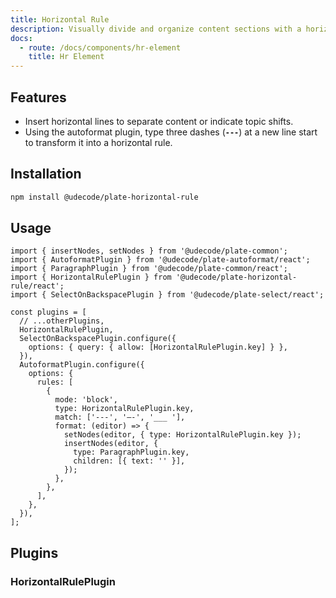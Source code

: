 ```yaml
---
title: Horizontal Rule
description: Visually divide and organize content sections with a horizontal line.
docs:
  - route: /docs/components/hr-element
    title: Hr Element
---
```


<ComponentPreview name="demo" id="hr" />

<PackageInfo>

## Features

- Insert horizontal lines to separate content or indicate topic shifts.
- Using the autoformat plugin, type three dashes (**`---`**) at a new line start to transform it into a horizontal rule.

</PackageInfo>

## Installation

```bash
npm install @udecode/plate-horizontal-rule
```

## Usage

```tsx
import { insertNodes, setNodes } from '@udecode/plate-common';
import { AutoformatPlugin } from '@udecode/plate-autoformat/react';
import { ParagraphPlugin } from '@udecode/plate-common/react';
import { HorizontalRulePlugin } from '@udecode/plate-horizontal-rule/react';
import { SelectOnBackspacePlugin } from '@udecode/plate-select/react';

const plugins = [
  // ...otherPlugins,
  HorizontalRulePlugin,
  SelectOnBackspacePlugin.configure({
    options: { query: { allow: [HorizontalRulePlugin.key] } },
  }),
  AutoformatPlugin.configure({
    options: {
      rules: [
        {
          mode: 'block',
          type: HorizontalRulePlugin.key,
          match: ['---', '—-', '___ '],
          format: (editor) => {
            setNodes(editor, { type: HorizontalRulePlugin.key });
            insertNodes(editor, {
              type: ParagraphPlugin.key,
              children: [{ text: '' }],
            });
          },
        },
      ],
    },
  }),
];
```

## Plugins

### HorizontalRulePlugin